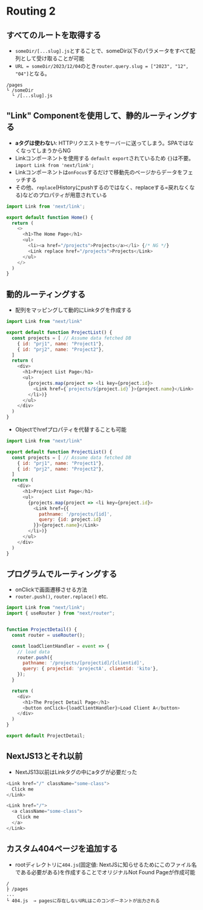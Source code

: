 # Routing 2

## すべてのルートを取得する
- `someDir/[...slug].js`とすることで、someDir以下のパラメータをすべて配列として受け取ることが可能
- `URL = someDir/2023/12/04`のとき`router.query.slug = ["2023", "12", "04"]`となる。
```
/pages
└ /someDir
  └ /[...slug].js
```

## "Link" Componentを使用して、静的ルーティングする
- **aタグは使わない**: HTTPリクエストをサーバーに送ってしまう。SPAではなくなってしまうからNG
- Linkコンポーネントを使用する `default export`されているため `{}`は不要。`import Link from 'next/link';`
- Linkコンポーネントは`onFocus`するだけで移動先のページからデータをフェッチする
- その他、`replace`(Historyにpushするのではなく、replaceする=戻れなくなる)などのプロパティが用意されている
```js
import Link from 'next/link';

export default function Home() {
  return (
    <>
      <h1>The Home Page</h1>
      <ul>
        <li><a href="/projects">Projects</a></li> {/* NG */}
        <Link replace href="/projects">Projects</Link>
      </ul>
    </>
  )
}
```

## 動的ルーティングする
- 配列をマッピングして動的にLinkタグを作成する
```js
import Link from "next/link"

export default function ProjectList() {
  const projects = [ // Assume data fetched DB
    { id: "prj1", name: "Project1"},
    { id: "prj2", name: "Project2"},
  ]
  return (
    <div>
      <h1>Project List Page</h1>
      <ul>
        {projects.map(project => <li key={project.id}>
          <Link href={`projects/${project.id}`}>{project.name}</Link>
        </li>)}
      </ul>
    </div>
  )
}
```
- Objectでhrefプロパティを代替することも可能
```js
import Link from "next/link"

export default function ProjectList() {
  const projects = [ // Assume data fetched DB
    { id: "prj1", name: "Project1"},
    { id: "prj2", name: "Project2"},
  ]
  return (
    <div>
      <h1>Project List Page</h1>
      <ul>
        {projects.map(project => <li key={project.id}>
          <Link href={{
            pathname: '/projects/[id]',
            query: {id: project.id}
          }}>{project.name}</Link>
        </li>)}
      </ul>
    </div>
  )
}
```

## プログラムでルーティングする
- onClickで画面遷移させる方法
- `router.push()`, `router.replace()` etc.

```js filename="/projects/[projectid]/[clientid]"
import Link from "next/link";
import { useRouter } from "next/router";


function ProjectDetail() {
  const router = useRouter();

  const loadClientHandler = event => {
    // load data
    router.push({
      pathname: '/projects/[projectid]/[clientid]',
      query: { projectid: 'projectA', clientid: 'kito'},
    });
  }

  return (
    <div>
      <h1>The Project Detail Page</h1>
      <button onClick={loadClientHandler}>Load Client A</button>
    </div>
  )
}

export default ProjectDetail;
```

## NextJS13とそれ以前
- NextJS13以前はLinkタグの中にaタグが必要だった
```js filename="Next > v13"
<Link href="/" className="some-class">
  Click me
</Link>
```

```js filename="Next < v13"
<Link href="/">
  <a className="some-class">
    Click me
  </a>
</Link>
```

##  カスタム404ページを追加する
- rootディレクトリに`404.js`(固定値: NextJSに知らせるためにこのファイル名である必要がある)を作成することでオリジナルNot Found Pageが作成可能
```
/
├ /pages
...
└ 404.js  → pagesに存在しないURLはこのコンポーネントが出力される
```